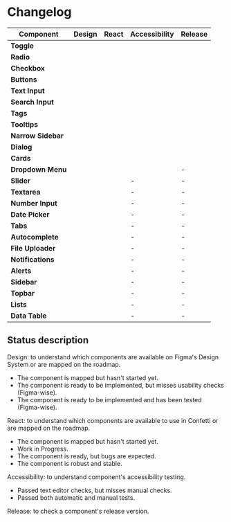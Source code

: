 
<Meta title="Getting started/Changelog" />

<div class="docs-title">
  <div>
    <h1 class="docs-title__text">Changelog</h1>
  </div>
</div>

<div class="docs-content">

| Component          | Design                                                | React                                                  | Accessibility                                                | Release                                          |
| ------------------ | ----------------------------------------------------- | ------------------------------------------------------ | ------------------------------------------------------ | ------------------------------------------------------ |
| **Toggle**         | <SimpleTag text="Experimental" color="purple" />      | <SimpleTag text="Experimental" color="purple" />       | <SimpleTag text="Experimental" color="purple" />         | <SimpleTag text="0.1.0-alpha" color="cyan" />          |
| **Radio**          | <SimpleTag text="Experimental" color="purple" />      | <SimpleTag text="Experimental" color="purple" />       | <SimpleTag text="Experimental" color="purple" />         | <SimpleTag text="0.1.0-alpha" color="cyan" />          |
| **Checkbox**       | <SimpleTag text="Experimental" color="purple" />      | <SimpleTag text="Experimental" color="purple" />       | <SimpleTag text="Experimental" color="purple" />         | <SimpleTag text="0.1.0-alpha" color="cyan" />          |
| **Buttons**        | <SimpleTag text="Experimental" color="purple" />      | <SimpleTag text="Experimental" color="purple" />       | <SimpleTag text="Experimental" color="purple" />         | <SimpleTag text="0.1.0-alpha" color="cyan" />          |
| **Text Input**     | <SimpleTag text="Experimental" color="purple" />      | <SimpleTag text="Experimental" color="purple" />       | <SimpleTag text="Experimental" color="purple" />         | <SimpleTag text="0.1.0-alpha" color="cyan" />          |
| **Search Input**   | <SimpleTag text="Experimental" color="purple" />      | <SimpleTag text="Experimental" color="purple" />       | <SimpleTag text="Experimental" color="purple" />         | <SimpleTag text="0.1.0-alpha" color="cyan" />          |
| **Tags**           | <SimpleTag text="Experimental" color="purple" />      | <SimpleTag text="Experimental" color="purple" />       | <SimpleTag text="Experimental" color="purple" />         | <SimpleTag text="0.1.0-alpha" color="cyan" />          |
| **Tooltips**       | <SimpleTag text="Experimental" color="purple" />      | <SimpleTag text="Experimental" color="purple" />       | <SimpleTag text="Experimental" color="purple" />         | <SimpleTag text="0.1.0-alpha" color="cyan" />          |
| **Narrow Sidebar** | <SimpleTag text="Experimental" color="purple" />      | <SimpleTag text="Experimental" color="purple" />       | <SimpleTag text="Experimental" color="purple" />         | <SimpleTag text="0.1.0-alpha" color="cyan" />          |
| **Dialog**         | <SimpleTag text="Experimental" color="purple" />      | <SimpleTag text="WIP" color="yellow" />                | <SimpleTag text="Experimental" color="purple" />         | <SimpleTag text="0.1.0-alpha" color="cyan" />          |
| **Cards**          | <SimpleTag text="Experimental" color="purple" />      | <SimpleTag text="WIP" color="yellow" />                | <SimpleTag text="Experimental" color="purple" />         | <SimpleTag text="0.1.0-alpha" color="cyan" />          |
| **Dropdown Menu**  | <SimpleTag text="Experimental" color="purple" />      | <SimpleTag text="WIP" color="yellow" />                | <SimpleTag text="Experimental" color="purple" />         | -                                                      |
| **Slider**         | <SimpleTag text="Experimental" color="purple" />      | <SimpleTag text="Not started" />                       | -                                                      | -                                                      |
| **Textarea**       | <SimpleTag text="Experimental" color="purple" />      | <SimpleTag text="Not started" />                       | -                                                      | -                                                      |
| **Number Input**   | <SimpleTag text="Experimental" color="purple" />      | <SimpleTag text="Not started" />                       | -                                                      | -                                                      |
| **Date Picker**    | <SimpleTag text="Experimental" color="purple" />      | <SimpleTag text="Not started" />                       | -                                                      | -                                                      |
| **Tabs**           | <SimpleTag text="Experimental" color="purple" />      | <SimpleTag text="Not started" />                       | -                                                      | -                                                      |
| **Autocomplete**   | <SimpleTag text="Experimental" color="purple" />      | <SimpleTag text="Not started" />                       | -                                                      | -                                                      |
| **File Uploader**  | <SimpleTag text="Experimental" color="purple" />      | <SimpleTag text="Not started" />                       | -                                                      | -                                                      |
| **Notifications**  | <SimpleTag text="Experimental" color="purple" />      | <SimpleTag text="Not started" />                       | -                                                      | -                                                      |
| **Alerts**         | <SimpleTag text="Experimental" color="purple" />      | <SimpleTag text="Not started" />                       | -                                                      | -                                                      |
| **Sidebar**        | <SimpleTag text="Experimental" color="purple" />      | <SimpleTag text="Not started" />                       | -                                                      | -                                                      |
| **Topbar**         | <SimpleTag text="Experimental" color="purple" />      | <SimpleTag text="Not started" />                       | -                                                      | -                                                      |
| **Lists**          | <SimpleTag text="Experimental" color="purple" />      | <SimpleTag text="Not started" />                       | -                                                      | -                                                      |
| **Data Table**     | <SimpleTag text="Experimental" color="purple" />      | <SimpleTag text="Not started" />                       | -                                                      | -                                                      |

<h2>Status description</h2>

Design: to understand which components are available on Figma's Design System or are mapped on the roadmap.
* <SimpleTag text="Not started" color="mineral" /> The component is mapped but hasn't started yet.
* <SimpleTag text="Experimental" color="purple" /> The component is ready to be implemented, but misses usability checks (Figma-wise).
* <SimpleTag text="Stable" color="teal" /> The component is ready to be implemented and has been tested (Figma-wise).

React: to understand which components are available to use in Confetti or are mapped on the roadmap.
* <SimpleTag text="Not started" color="mineral" /> The component is mapped but hasn't started yet.
* <SimpleTag text="WIP" color="yellow" /> Work in Progress.
* <SimpleTag text="Experimental" color="purple" /> The component is ready, but bugs are expected.
* <SimpleTag text="Stable" color="teal" /> The component is robust and stable.

Accessibility: to understand component's accessibility testing.
* <SimpleTag text="Experimental" color="purple" /> Passed text editor checks, but misses manual checks.
* <SimpleTag text="Stable" color="teal" /> Passed both automatic and manual tests.

Release: to check a component's release version.

</div>
